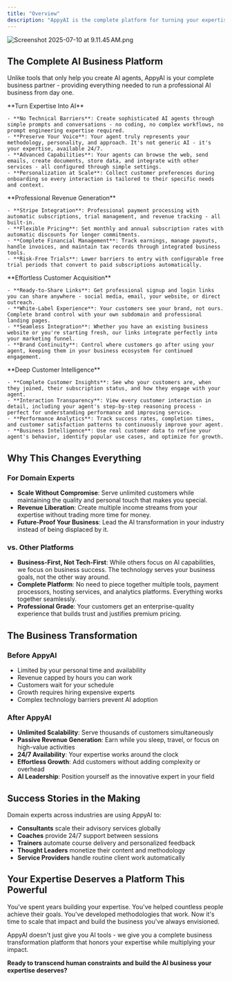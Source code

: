 ```yaml
---
title: "Overview"
description: "AppyAI is the complete platform for turning your expertise into a thriving AI business. From initial agent creation to scaling your customer base, we provide everything creators need to build, launch, and grow an AI-powered expertise business without any technical skills."
---
```


![Screenshot 2025-07-10 at 9.11.45 AM.png](/images/Screenshot2025-07-10at9.11.45AM.png)

## The Complete AI Business Platform

Unlike tools that only help you create AI agents, AppyAI is your complete business partner - providing everything needed to run a professional AI business from day one.

<AccordionGroup>
  <Accordion title="Build" icon="hammer" iconType="regular">
    **Turn Expertise Into AI**

    - **No Technical Barriers**: Create sophisticated AI agents through simple prompts and conversations - no coding, no complex workflows, no prompt engineering expertise required.
    - **Preserve Your Voice**: Your agent truly represents your methodology, personality, and approach. It's not generic AI - it's your expertise, available 24/7.
    - **Advanced Capabilities**: Your agents can browse the web, send emails, create documents, store data, and integrate with other services - all configured through simple settings.
    - **Personalization at Scale**: Collect customer preferences during onboarding so every interaction is tailored to their specific needs and context.
  </Accordion>
  <Accordion title="Monetize" icon="money-bill-1">
    **Professional Revenue Generation**

    - **Stripe Integration**: Professional payment processing with automatic subscriptions, trial management, and revenue tracking - all built-in.
    - **Flexible Pricing**: Set monthly and annual subscription rates with automatic discounts for longer commitments.
    - **Complete Financial Management**: Track earnings, manage payouts, handle invoices, and maintain tax records through integrated business tools.
    - **Risk-Free Trials**: Lower barriers to entry with configurable free trial periods that convert to paid subscriptions automatically.
  </Accordion>
  <Accordion title="Attract" icon="arrow-down-to-arc">
    **Effortless Customer Acquisition**

    - **Ready-to-Share Links**: Get professional signup and login links you can share anywhere - social media, email, your website, or direct outreach.
    - **White-Label Experience**: Your customers see your brand, not ours. Complete brand control with your own subdomain and professional landing pages.
    - **Seamless Integration**: Whether you have an existing business website or you're starting fresh, our links integrate perfectly into your marketing funnel.
    - **Brand Continuity**: Control where customers go after using your agent, keeping them in your business ecosystem for continued engagement.
  </Accordion>
  <Accordion title="Engage" icon="user-clock">
    **Deep Customer Intelligence**

    - **Complete Customer Insights**: See who your customers are, when they joined, their subscription status, and how they engage with your agent.
    - **Interaction Transparency**: View every customer interaction in detail, including your agent's step-by-step reasoning process - perfect for understanding performance and improving service.
    - **Performance Analytics**: Track success rates, completion times, and customer satisfaction patterns to continuously improve your agent.
    - **Business Intelligence**: Use real customer data to refine your agent's behavior, identify popular use cases, and optimize for growth.
  </Accordion>
</AccordionGroup>

## Why This Changes Everything

### For Domain Experts

- **Scale Without Compromise**: Serve unlimited customers while maintaining the quality and personal touch that makes you special.
- **Revenue Liberation**: Create multiple income streams from your expertise without trading more time for money.
- **Future-Proof Your Business**: Lead the AI transformation in your industry instead of being displaced by it.

### vs. Other Platforms

- **Business-First, Not Tech-First**: While others focus on AI capabilities, we focus on business success. The technology serves your business goals, not the other way around.
- **Complete Platform**: No need to piece together multiple tools, payment processors, hosting services, and analytics platforms. Everything works together seamlessly.
- **Professional Grade**: Your customers get an enterprise-quality experience that builds trust and justifies premium pricing.

## The Business Transformation

### Before AppyAI

- Limited by your personal time and availability
- Revenue capped by hours you can work
- Customers wait for your schedule
- Growth requires hiring expensive experts
- Complex technology barriers prevent AI adoption

### After AppyAI

- **Unlimited Scalability**: Serve thousands of customers simultaneously
- **Passive Revenue Generation**: Earn while you sleep, travel, or focus on high-value activities
- **24/7 Availability**: Your expertise works around the clock
- **Effortless Growth**: Add customers without adding complexity or overhead
- **AI Leadership**: Position yourself as the innovative expert in your field

## Success Stories in the Making

Domain experts across industries are using AppyAI to:

- **Consultants** scale their advisory services globally
- **Coaches** provide 24/7 support between sessions
- **Trainers** automate course delivery and personalized feedback
- **Thought Leaders** monetize their content and methodology
- **Service Providers** handle routine client work automatically

## Your Expertise Deserves a Platform This Powerful

You've spent years building your expertise. You've helped countless people achieve their goals. You've developed methodologies that work. Now it's time to scale that impact and build the business you've always envisioned.

AppyAI doesn't just give you AI tools - we give you a complete business transformation platform that honors your expertise while multiplying your impact.

**Ready to transcend human constraints and build the AI business your expertise deserves?**